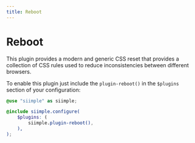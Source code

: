 ```yaml
---
title: Reboot
---
```


# Reboot

This plugin provides a modern and generic CSS reset that provides a collection of CSS rules used to reduce inconsistencies between different browsers.

To enable this plugin just include the `plugin-reboot()` in the `$plugins` section of your configuration:

```scss
@use "siimple" as siimple;

@include siimple.configure(
    $plugins: (
        siimple.plugin-reboot(),
    ),
);
```

